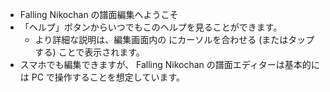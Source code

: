 
- Falling Nikochan の譜面編集へようこそ
- 「ヘルプ」ボタンからいつでもこのヘルプを見ることができます。
  - より詳細な説明は、編集画面内の <HelpIcon /> にカーソルを合わせる (またはタップする) ことで表示されます。
- スマホでも編集できますが、 Falling Nikochan の譜面エディターは基本的には PC で操作することを想定しています。
